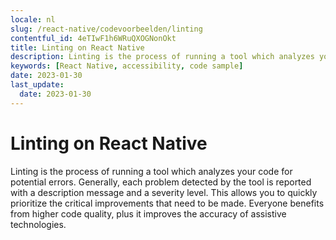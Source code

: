 ```yaml
---
locale: nl
slug: /react-native/codevoorbeelden/linting
contentful_id: 4eTIwF1h6WRuQXOGNonOkt
title: Linting on React Native
description: Linting is the process of running a tool which analyzes your code for potential errors.
keywords: [React Native, accessibility, code sample]
date: 2023-01-30
last_update:
  date: 2023-01-30
---
```


# Linting on React Native

Linting is the process of running a tool which analyzes your code for potential errors. Generally, each problem detected by the tool is reported with a description message and a severity level. This allows you to quickly prioritize the critical improvements that need to be made. Everyone benefits from higher code quality, plus it improves the accuracy of assistive technologies.

<CodeSample id="linting" platform="react native" locale="nl"/>
